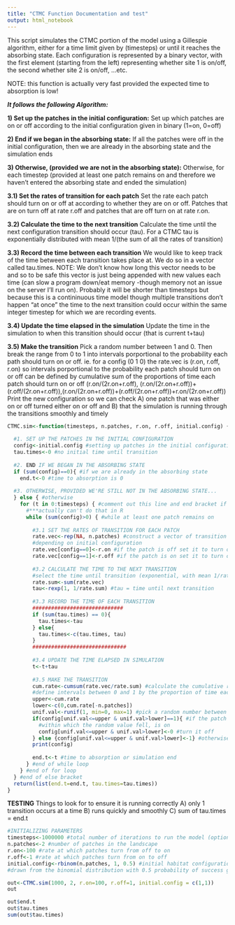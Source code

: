 ---
title: "CTMC Function Documentation and test"
output: html_notebook
---

This script simulates the CTMC portion of the model using a Gillespie algorithm, either for a time limit given by (timesteps) or until it reaches the absorbing state. Each configuration is represented by a binary vector, with the first element (starting from the left) representing whether site 1 is on/off, the second whether site 2 is on/off, ...etc.

NOTE: this function is actually very fast provided the expected time to absorption is low!

***It follows the following Algorithm:***

**1) Set up the patches in the initial configuration:**
Set up which patches are on or off according to the initial configuration given in binary (1=on, 0=off)

**2) End if we began in the absorbing state:**
If all the patches were off in the initial configuration, then we are already in the absorbing state and the simulation ends

**3) Otherwise, (provided we are not in the absorbing state):**
Otherwise, for each timestep (provided at least one patch remains on and therefore we haven't entered the absorbing state and ended the simulation) 

  **3.1) Set the rates of transition for each patch**
  Set the rate each patch should turn on or off at according to whether they are on or off. Patches that are on turn off at rate r.off and patches that are off turn on at rate r.on.

  **3.2) Calculate the time to the next transition**
  Calculate the time until the next configuration transition should occur (tau). For a CTMC tau is exponentially distributed with mean 1/(the sum of all the rates of transition)

  **3.3) Record the time between each transition**
  We would like to keep track of the time between each transition takes place at. We do so in a vector called tau.times. NOTE: We don't know how long this vector needs to be and so to be safe this vector is just being appended with new values each time (can slow a program down/eat memory -though memory not an issue on the server I'll run on). Probably it will be shorter than timesteps but because this is a contininuous time model though multiple transitions don't happen "at once" the time to the next transition could occur within the same integer timestep for which we are recording events.

  **3.4) Update the time elapsed in the simulation** 
  Update the time in the simulation to when this transition should occur (that is current t+tau)

  **3.5) Make the transition**
  Pick a random number between 1 and 0. Then break the range from 0 to 1 into intervals porportional to the probability each path should turn on or off.
  ie. for a config (0 1 0) the rate.vec is (r.on, r.off, r.on) so intervals porportional to the probability each patch should turn on or off can be defined by cumulative sum of the proportions of time each patch should turn on or off (r.on/(2r.on+r.off), (r.on/(2r.on+r.off))+(r.off/(2r.on+r.off)),(r.on/(2r.on+r.off))+(r.off/(2r.on+r.off))+r.on/(2r.on+r.off))
  Print the new configuration so we can check A) one patch that was either on or off turned either on or off and B) that the simulation is running through the transitions smoothly and timely

```{r}
CTMC.sim<-function(timesteps, n.patches, r.on, r.off, initial.config) {
  
  #1. SET UP THE PATCHES IN THE INITIAL CONFIGURATION
  config<-initial.config #setting up patches in the initial configuration
  tau.times<-0 #no initial time until transition
  
  #2. END IF WE BEGAN IN THE ABSORBING STATE
  if (sum(config)==0){ #if we are already in the absorbing state
    end.t<-0 #time to absorption is 0
    
  #3. OTHERWISE, PROVIDED WE'RE STILL NOT IN THE ABSORBING STATE...  
  } else { #otherwise
    for (t in 0:timesteps) { #comment out this line and end bracket if don't want to set a time limit
      #***actually can't do that in R
      while (sum(config)>0) { #while at least one patch remains on
        
        #3.1 SET THE RATES OF TRANSITION FOR EACH PATCH
        rate.vec<-rep(NA, n.patches) #construct a vector of transition rates 
        #depending on initial configuration
        rate.vec[config==0]<-r.on #if the patch is off set it to turn on at rate r.on
        rate.vec[config==1]<-r.off #if the patch is on set it to turn off at rate r.off
        
        #3.2 CALCULATE THE TIME TO THE NEXT TRANSITION
        #select the time until transition (exponential, with mean 1/rate.sum)
        rate.sum<-sum(rate.vec)
        tau<-rexp(1, 1/rate.sum) #tau = time until next transition
        
        #3.3 RECORD THE TIME OF EACH TRANSITION
        #############################
        if (sum(tau.times) == 0){
          tau.times<-tau
        } else{
          tau.times<-c(tau.times, tau)
        }
        ##############################
        
        #3.4 UPDATE THE TIME ELAPSED IN SIMULATION
        t<-t+tau
        
        #3.5 MAKE THE TRANSITION
        cum.rate<-cumsum(rate.vec/rate.sum) #calculate the cumulative rate of transition
        #define intervals between 0 and 1 by the proportion of time each patch should transition
        upper<-cum.rate
        lower<-c(0,cum.rate[-n.patches])
        unif.val<-runif(1, min=0, max=1) #pick a random number between 0 and 1
        if(config[unif.val<=upper & unif.val>lower]==1){ #if the patch lying on the selected interval 
          #within which the random value fell, is on
          config[unif.val<=upper & unif.val>lower]<-0 #turn it off
        } else {config[unif.val<=upper & unif.val>lower]<-1} #otherwise, turn it on
        print(config)
        
        end.t<-t #time to absorption or simulation end
      } #end of while loop
    } #end of for loop
  } #end of else bracket
  return(list(end.t=end.t, tau.times=tau.times))
}
```


**TESTING**
Things to look for to ensure it is running correctly
A) only 1 transition occurs at a time
B) runs quickly and smoothly
C) sum of tau.times = end.t
```{r, eval=FALSE}
#INITIALIZING PARAMETERS
timesteps<-1000000 #total number of iterations to run the model (optional, if unspecified will run until absorption)
n.patches<-2 #number of patches in the landscape
r.on<-100 #rate at which patches turn from off to on
r.off<-1 #rate at which patches turn from on to off
initial.config<-rbinom(n.patches, 1, 0.5) #initial habitat configuration of patches on and off
#drawn from the binomial distribution with 0.5 probability of success getting 1 (or 0)
```

```{r, eval=False}
out<-CTMC.sim(1000, 2, r.on=100, r.off=1, initial.config = c(1,1))
out
```

```{r, eval=FALSE}
out$end.t
out$tau.times
sum(out$tau.times)
```


